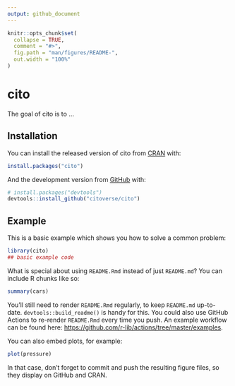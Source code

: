 ```yaml
---
output: github_document
---
```


<!-- README.md is generated from README.Rmd. Please edit that file -->

```r
knitr::opts_chunk$set(
  collapse = TRUE,
  comment = "#>",
  fig.path = "man/figures/README-",
  out.width = "100%"
)
```

# cito

<!-- badges: start -->
<!-- badges: end -->

The goal of cito is to ...

## Installation

You can install the released version of cito from [CRAN](https://CRAN.R-project.org) with:

``` r
install.packages("cito")
```

And the development version from [GitHub](https://github.com/) with:

``` r
# install.packages("devtools")
devtools::install_github("citoverse/cito")
```
## Example

This is a basic example which shows you how to solve a common problem:

```r
library(cito)
## basic example code
```

What is special about using `README.Rmd` instead of just `README.md`? You can include R chunks like so:

```r
summary(cars)
```

You'll still need to render `README.Rmd` regularly, to keep `README.md` up-to-date. `devtools::build_readme()` is handy for this. You could also use GitHub Actions to re-render `README.Rmd` every time you push. An example workflow can be found here: <https://github.com/r-lib/actions/tree/master/examples>.

You can also embed plots, for example:

```r
plot(pressure)
```

In that case, don't forget to commit and push the resulting figure files, so they display on GitHub and CRAN.
